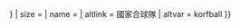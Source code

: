 {{country data {{{1}}}
| flagbig/core
| variant = {{{variant|{{{2|}}}}}}
| size = {{{size|}}}
| name = {{{name|}}}
| altlink = 國家合球隊
| altvar = korfball
}}<noinclude>{{documentation}}</noinclude>